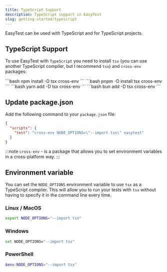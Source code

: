 ```yaml
---
title: TypeScript Support
description: TypeScript support in EasyTest
slug: getting-started/typescript
---
```



EasyTest can be used with TypeScript and for TypeScript projects.

## TypeScript Support

To use EasyTest with `TypeScript` you need to install `tsx` (you can use another TypeScript compiler, but I recommend `tsx`) and `cross-env` packages:

<Tabs>
    <TabItem label="npm" icon="seti:npm">
        ```bash
        npm install -D tsx cross-env
        ```
    </TabItem>
    <TabItem label="pnpm" icon="pnpm">
        ```bash
        pnpm -D install tsx cross-env
        ```
    </TabItem>
    <TabItem label="yarm" icon="seti:yarn">
        ```bash
        yarn add -D tsx cross-env
        ```
    </TabItem>
    <TabItem label="bun" icon="bun">
        ```bash
        bun add -D tsx cross-env
        ```
    </TabItem>
</Tabs>

## Update package.json

Add the following command to your `package.json` file:

```json
{
  "scripts": {
    "test": "cross-env NODE_OPTIONS=\"--import tsx\" easytest"
  }
}
```

:::note
`cross-env` - is a package that allows you to set environment variables in a cross-platform way.
:::

## Environment variable

You can set the `NODE_OPTIONS` environment variable to use `tsx` as a TypeScript compiler. This will allow you to run your tests with `tsx` without having to specify it in the command line every time.

### Linux / MacOS
```bash
export NODE_OPTIONS="--import tsx"
```
### Windows
```bash
set NODE_OPTIONS="--import tsx"
```
### PowerShell
```powershell
$env:NODE_OPTIONS="--import tsx"
```


